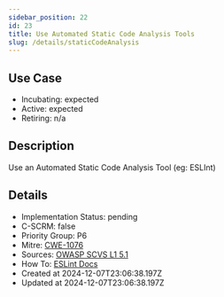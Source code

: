 ```yaml
---
sidebar_position: 22
id: 23
title: Use Automated Static Code Analysis Tools
slug: /details/staticCodeAnalysis
---
```


## Use Case
<!-- LEVELS:START -->
- Incubating: expected
- Active: expected
- Retiring: n/a
<!-- LEVELS:END -->

<!-- DESCRIPTION:START -->
## Description
Use an Automated Static Code Analysis Tool (eg: ESLInt)
<!-- DESCRIPTION:END -->

<!-- DETAILS:START -->
## Details
- Implementation Status: pending
- C-SCRM: false
- Priority Group: P6
- Mitre: [CWE-1076](https://cwe.mitre.org/data/definitions/1076.html)
- Sources: [OWASP SCVS L1 5.1](https://scvs.owasp.org/scvs/v5-component-analysis/)
- How To: [ESLint Docs](https://eslint.org/docs/latest/use/getting-started#installation-and-usage)
- Created at 2024-12-07T23:06:38.197Z
- Updated at 2024-12-07T23:06:38.197Z
<!-- DETAILS:END -->
